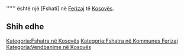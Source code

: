 {{Fshat në 
 | Emri                = Savrovo
 | Emri (Rasa dhanore) = 
 | Figura              = 
 | Shteti              = Kosovës
 | Komuna              = Ferizaj
 | Kodi postar         = 
 | Sipërfaqja          = 
 | Popullsia           = 0
 | Regj. i popullsisë  = 
 | Dend. e popullsisë  = 
 | Faqja zyrtare       = 
 <!--- Koordinatat ----> 
 | Gjerësia            = 42.32528
 | Gjatësia            = 20.87444
 | Lartësia            = 
}}
'''''' është një [Fshati] në [[ Ferizaj ]] të [[ Kosovës ]].

<!-- == Gjeografia == -->
<!-- == Historia == -->
<!-- == Demografia == -->
== Shih edhe ==
{{Komuna Ferizaj}}
{{Kosovo-Administrata-Cung}}

[[Kategoria:Fshatra në Kosovës]]
[[Kategoria:Fshatra në Kommunes Ferizaj]]
[[Kategoria:Vendbanime në Kosovës]]